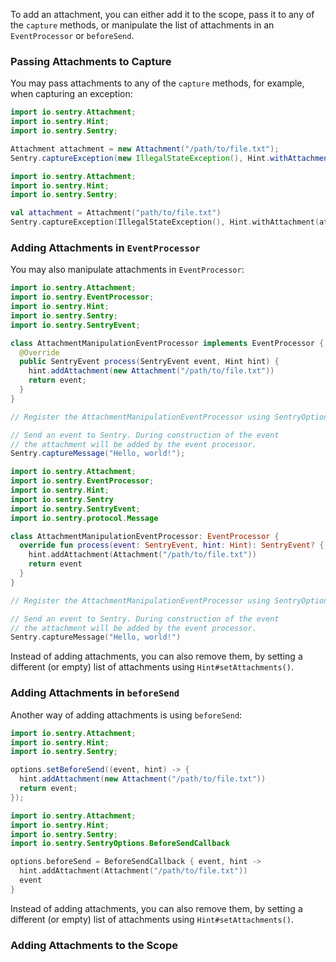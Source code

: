 To add an attachment, you can either add it to the scope, pass it to any of the `capture` methods, or manipulate the list of attachments in an `EventProcessor` or `beforeSend`.

### Passing Attachments to Capture

You may pass attachments to any of the `capture` methods, for example, when capturing an exception:

```java
import io.sentry.Attachment;
import io.sentry.Hint;
import io.sentry.Sentry;

Attachment attachment = new Attachment("/path/to/file.txt");
Sentry.captureException(new IllegalStateException(), Hint.withAttachment(attachment));
```

```kotlin
import io.sentry.Attachment;
import io.sentry.Hint;
import io.sentry.Sentry;

val attachment = Attachment("path/to/file.txt")
Sentry.captureException(IllegalStateException(), Hint.withAttachment(attachment))
```

### Adding Attachments in `EventProcessor`

You may also manipulate attachments in `EventProcessor`:

```java
import io.sentry.Attachment;
import io.sentry.EventProcessor;
import io.sentry.Hint;
import io.sentry.Sentry;
import io.sentry.SentryEvent;

class AttachmentManipulationEventProcessor implements EventProcessor {
  @Override
  public SentryEvent process(SentryEvent event, Hint hint) {
    hint.addAttachment(new Attachment("/path/to/file.txt"))
    return event;
  }
}

// Register the AttachmentManipulationEventProcessor using SentryOptions#addEventProcessor or Scope#addEventProcessor

// Send an event to Sentry. During construction of the event
// the attachment will be added by the event processor.
Sentry.captureMessage("Hello, world!");
```

```kotlin
import io.sentry.Attachment;
import io.sentry.EventProcessor;
import io.sentry.Hint;
import io.sentry.Sentry
import io.sentry.SentryEvent;
import io.sentry.protocol.Message

class AttachmentManipulationEventProcessor: EventProcessor {
  override fun process(event: SentryEvent, hint: Hint): SentryEvent? {
    hint.addAttachment(Attachment("/path/to/file.txt"))
    return event
  }
}

// Register the AttachmentManipulationEventProcessor using SentryOptions#addEventProcessor or Scope#addEventProcessor

// Send an event to Sentry. During construction of the event
// the attachment will be added by the event processor.
Sentry.captureMessage("Hello, world!")
```

<Note>

Instead of adding attachments, you can also remove them, by setting a different (or empty) list of attachments using `Hint#setAttachments()`.

</Note>

### Adding Attachments in `beforeSend`

Another way of adding attachments is using `beforeSend`:

```java
import io.sentry.Attachment;
import io.sentry.Hint;
import io.sentry.Sentry;

options.setBeforeSend((event, hint) -> {
  hint.addAttachment(new Attachment("/path/to/file.txt"))
  return event;
});
```

```kotlin
import io.sentry.Attachment;
import io.sentry.Hint;
import io.sentry.Sentry;
import io.sentry.SentryOptions.BeforeSendCallback

options.beforeSend = BeforeSendCallback { event, hint ->
  hint.addAttachment(Attachment("/path/to/file.txt"))
  event
}
```

<Note>

Instead of adding attachments, you can also remove them, by setting a different (or empty) list of attachments using `Hint#setAttachments()`.

</Note>

### Adding Attachments to the Scope
